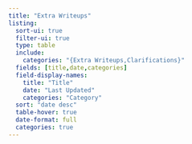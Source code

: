 ```yaml
---
title: "Extra Writeups"
listing:
  sort-ui: true
  filter-ui: true
  type: table
  include:
    categories: "{Extra Writeups,Clarifications}"
  fields: [title,date,categories]
  field-display-names: 
    title: "Title"
    date: "Last Updated"
    categories: "Category"
  sort: "date desc"
  table-hover: true
  date-format: full
  categories: true
---
```


